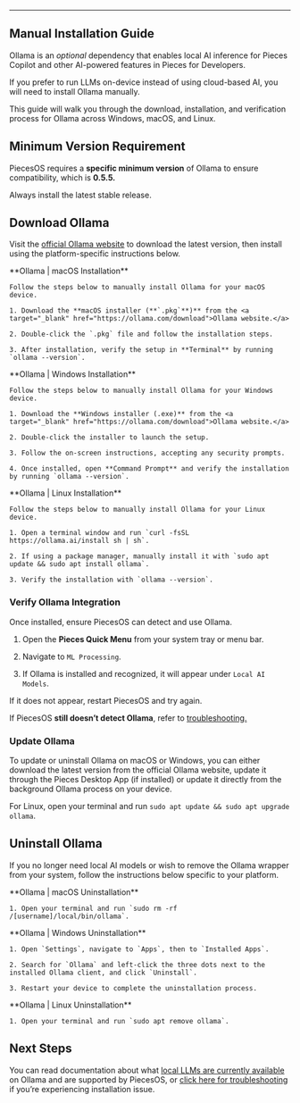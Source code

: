 ***

## Manual Installation Guide

Ollama is an *optional* dependency that enables local AI inference for Pieces Copilot and other AI-powered features in Pieces for Developers.

If you prefer to run LLMs on-device instead of using cloud-based AI, you will need to install Ollama manually.

This guide will walk you through the download, installation, and verification process for Ollama across Windows, macOS, and Linux.

## Minimum Version Requirement

PiecesOS requires a **specific minimum version** of Ollama to ensure compatibility, which is **0.5.5.**

Always install the latest stable release.

## Download Ollama

Visit the <a target="_blank" href="https://ollama.com/download">official Ollama website</a> to download the latest version, then install using the platform-specific instructions below.

<Tabs>
  <TabItem title="macOS">
    **Ollama | macOS Installation**

    Follow the steps below to manually install Ollama for your macOS device.

    1. Download the **macOS installer (**`.pkg`**)** from the <a target="_blank" href="https://ollama.com/download">Ollama website.</a>

    2. Double-click the `.pkg` file and follow the installation steps.

    3. After installation, verify the setup in **Terminal** by running `ollama --version`.
  </TabItem>

  <TabItem title="Windows">
    **Ollama | Windows Installation**

    Follow the steps below to manually install Ollama for your Windows device.

    1. Download the **Windows installer (.exe)** from the <a target="_blank" href="https://ollama.com/download">Ollama website.</a>

    2. Double-click the installer to launch the setup.

    3. Follow the on-screen instructions, accepting any security prompts.

    4. Once installed, open **Command Prompt** and verify the installation by running `ollama --version`.
  </TabItem>

  <TabItem title="Linux">
    **Ollama | Linux Installation**

    Follow the steps below to manually install Ollama for your Linux device.

    1. Open a terminal window and run `curl -fsSL https://ollama.ai/install sh | sh`.

    2. If using a package manager, manually install it with `sudo apt update && sudo apt install ollama`.

    3. Verify the installation with `ollama --version`.
  </TabItem>
</Tabs>

### Verify Ollama Integration

Once installed, ensure PiecesOS can detect and use Ollama.

1. Open the **Pieces Quick Menu** from your system tray or menu bar.

2. Navigate to `ML Processing`.

3. If Ollama is installed and recognized, it will appear under `Local AI Models`.

If it does not appear, restart PiecesOS and try again.

If PiecesOS **still doesn’t detect Ollama**, refer to [troubleshooting.](https://docs.pieces.app/products/core-dependencies/ollama/troubleshooting)

### Update Ollama

To update or uninstall Ollama on macOS or Windows, you can either download the latest version from the official Ollama website, update it through the Pieces Desktop App (if installed) or update it directly from the background Ollama process on your device.

For Linux, open your terminal and run `sudo apt update && sudo apt upgrade ollama`.

## Uninstall Ollama

If you no longer need local AI models or wish to remove the Ollama wrapper from your system, follow the instructions below specific to your platform.

<Tabs>
  <TabItem title="macOS">
    **Ollama | macOS Uninstallation**

    1. Open your terminal and run `sudo rm -rf /[username]/local/bin/ollama`.
  </TabItem>

  <TabItem title="Windows">
    **Ollama | Windows Uninstallation**

    1. Open `Settings`, navigate to `Apps`, then to `Installed Apps`.

    2. Search for `Ollama` and left-click the three dots next to the installed Ollama client, and click `Uninstall`.

    3. Restart your device to complete the uninstallation process.
  </TabItem>

  <TabItem title="Linux">
    **Ollama | Linux Uninstallation**

    1. Open your terminal and run `sudo apt remove ollama`.
  </TabItem>
</Tabs>

## Next Steps

You can read documentation about what [local LLMs are currently available](https://docs.pieces.app/products/core-dependencies/ollama/supported-models) on Ollama and are supported by PiecesOS, or [click here for troubleshooting](http://docs.pieces.app/products/core-dependencies/ollama/troubleshooting) if you’re experiencing installation issue.
